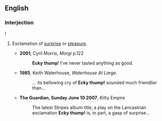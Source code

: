 {{was wotd|2009|September|25}}
==English==

===Interjection===
{{en-interj}}!

# {{context|colloquial|Northern England|dialectal|lang=en}} Exclamation of [[surprise]] or [[pleasure]].
#* '''2001''', Cyril Morris, ''Morgi'' p.122
#*: '''Ecky thump'''! I've never tasted anything as good.
#* '''1985''', Keith Waterhouse, ''Waterhouse At Large.''
#*: ... its bellowing cry of '''Ecky thump!''' sounded much friendlier than...
#* '''The Guardian, Sunday June 10 2007''', Kitty Empire
#*: The latest Stripes album title, a play on the Lancastrian exclamation '''Ecky thump!''' is, in part, a gasp of surprise...